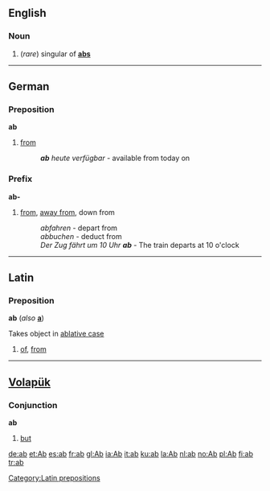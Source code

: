 {{See|Ab}}
==English==
===Noun===
{{en-noun-reg}}

#(''rare'') singular of '''[[abs]]'''

----
== German ==
=== Preposition ===
'''ab'''

#[[from]]
#:'''''ab''' heute verfügbar'' - available from today on

=== Prefix ===
'''ab-'''

#[[from]], [[away from]], down from
#:''abfahren'' - depart from
#:''abbuchen'' - deduct from
#:''Der Zug fährt um 10 Uhr '''ab''''' - The train departs at 10 o'clock

----
==Latin==
=== Preposition ===
'''ab''' (''also'' '''[[a]]''')

Takes object in [[ablative case]]

#[[of]], [[from]]

----
==[[Volapük]]==
=== Conjunction ===
'''ab'''

#[[but]]

[[Category:Latin prepositions]]
[[de:ab]]
[[et:Ab]]
[[es:ab]]
[[fr:ab]]
[[gl:Ab]]
[[ia:Ab]]
[[it:ab]]
[[ku:ab]]
[[la:Ab]]
[[nl:ab]]
[[no:Ab]]
[[pl:Ab]]
[[fi:ab]]
[[tr:ab]]